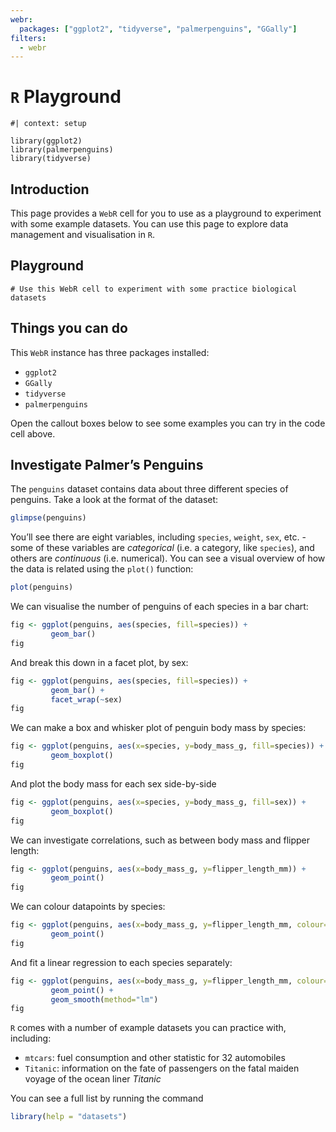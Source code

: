 ```yaml
---
webr:
  packages: ["ggplot2", "tidyverse", "palmerpenguins", "GGally"]
filters:
  - webr
---
```


# `R` Playground

```webr-r
#| context: setup

library(ggplot2)
library(palmerpenguins)
library(tidyverse)
```

## Introduction

This page provides a `WebR` cell for you to use as a playground to experiment with some example datasets. You can use this page to explore data management and visualisation in `R`.

## Playground

```webr-r
# Use this WebR cell to experiment with some practice biological datasets
```

## Things you can do

This `WebR` instance has three packages installed:

- `ggplot2`
- `GGally`
- `tidyverse`
- `palmerpenguins`

Open the callout boxes below to see some examples you can try in the code cell above.

::: { .callout-tip collapse="true" }
## Investigate Palmer's Penguins

The `penguins` dataset contains data about three different species of penguins. Take a look at the format of the dataset:

```r
glimpse(penguins)
```

You'll see there are eight variables, including `species`, `weight`, `sex`, etc. - some of these variables are _categorical_ (i.e. a category, like `species`), and others are _continuous_ (i.e. numerical). You can see a visual overview of how the data is related using the `plot()` function:

```r
plot(penguins)
```

We can visualise the number of penguins of each species in a bar chart:

```r
fig <- ggplot(penguins, aes(species, fill=species)) +
         geom_bar()
fig
```

And break this down in a facet plot, by sex:

```r
fig <- ggplot(penguins, aes(species, fill=species)) +
         geom_bar() +
         facet_wrap(~sex)
fig
```

We can make a box and whisker plot of penguin body mass by species:

```r
fig <- ggplot(penguins, aes(x=species, y=body_mass_g, fill=species)) +
         geom_boxplot()
fig
```

And plot the body mass for each sex side-by-side

```r
fig <- ggplot(penguins, aes(x=species, y=body_mass_g, fill=sex)) +
         geom_boxplot()
fig
```

We can investigate correlations, such as between body mass and flipper length:

```r
fig <- ggplot(penguins, aes(x=body_mass_g, y=flipper_length_mm)) +
         geom_point()
fig
```

We can colour datapoints by species:

```r
fig <- ggplot(penguins, aes(x=body_mass_g, y=flipper_length_mm, colour=species)) +
         geom_point()
fig
```

And fit a linear regression to each species separately:

```r
fig <- ggplot(penguins, aes(x=body_mass_g, y=flipper_length_mm, colour=species)) +
         geom_point() +
         geom_smooth(method="lm")
fig
```

:::

::: { .callout-note }
`R` comes with a number of example datasets you can practice with, including:

- `mtcars`: fuel consumption and other statistic for 32 automobiles
- `Titanic`: information on the fate of passengers on the fatal maiden voyage of the ocean liner _Titanic_
 
You can see a full list by running the command

```r
library(help = "datasets")
```


:::